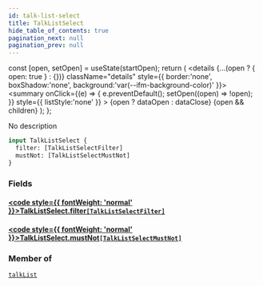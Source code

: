 ```yaml
---
id: talk-list-select
title: TalkListSelect
hide_table_of_contents: true
pagination_next: null
pagination_prev: null
---
```







  const [open, setOpen] = useState(startOpen);
  return (
    <details {...(open ? { open: true } : {})} className="details" style={{ border:'none', boxShadow:'none', background:'var(--ifm-background-color)' }}>
      <summary
        onClick={(e) => {
          e.preventDefault();
          setOpen((open) => !open);
        }}
        style={{ listStyle:'none' }}
      >
      {open ? dataOpen : dataClose}
      </summary>
      {open && children}
    </details>
  );
};




No description


```graphql
input TalkListSelect {
  filter: [TalkListSelectFilter]
  mustNot: [TalkListSelectMustNot]
}
```




### Fields

#### [<code style={{ fontWeight: 'normal' }}>TalkListSelect.<b>filter</b></code>](#)<Bullet />[`[TalkListSelectFilter]`](/cris/inputs/talk-list-select-filter) <Badge class="secondary" text="list"/> <Badge class="secondary" text="input"/>
> 
> 

#### [<code style={{ fontWeight: 'normal' }}>TalkListSelect.<b>mustNot</b></code>](#)<Bullet />[`[TalkListSelectMustNot]`](/cris/inputs/talk-list-select-must-not) <Badge class="secondary" text="list"/> <Badge class="secondary" text="input"/>
> 
> 



### Member of

[`talkList`](/cris/queries/talk-list)  <Badge class="secondary" text="query"/>

